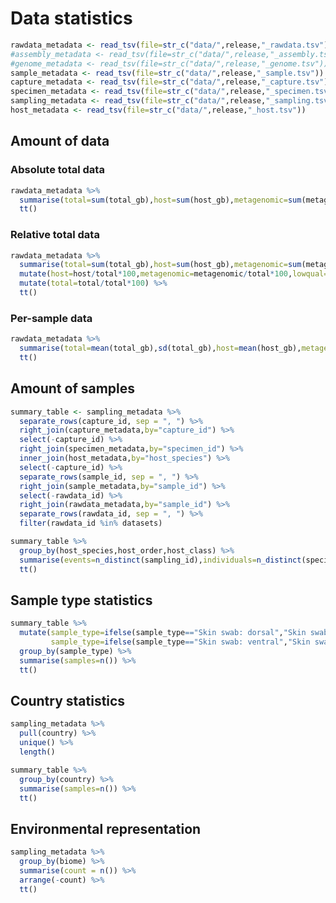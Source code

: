 # Data statistics

```r
rawdata_metadata <- read_tsv(file=str_c("data/",release,"_rawdata.tsv"))
#assembly_metadata <- read_tsv(file=str_c("data/",release,"_assembly.tsv"))
#genome_metadata <- read_tsv(file=str_c("data/",release,"_genome.tsv"))
sample_metadata <- read_tsv(file=str_c("data/",release,"_sample.tsv"))
capture_metadata <- read_tsv(file=str_c("data/",release,"_capture.tsv"))
specimen_metadata <- read_tsv(file=str_c("data/",release,"_specimen.tsv"))
sampling_metadata <- read_tsv(file=str_c("data/",release,"_sampling.tsv"))
host_metadata <- read_tsv(file=str_c("data/",release,"_host.tsv"))
```

## Amount of data

### Absolute total data

```r
rawdata_metadata %>%
  summarise(total=sum(total_gb),host=sum(host_gb),metagenomic=sum(metagenomic_gb),lowqual=sum(lowqual_gb)) %>%
  tt()
```

### Relative total data

```r
rawdata_metadata %>%
  summarise(total=sum(total_gb),host=sum(host_gb),metagenomic=sum(metagenomic_gb),lowqual=sum(lowqual_gb)) %>%
  mutate(host=host/total*100,metagenomic=metagenomic/total*100,lowqual=lowqual/total*100) %>% 
  mutate(total=total/total*100) %>% 
  tt()
```

### Per-sample data

```r
rawdata_metadata %>%
  summarise(total=mean(total_gb),sd(total_gb),host=mean(host_gb),metagenomic=mean(metagenomic_gb),lowqual=mean(lowqual_gb)) %>%
  tt()
```

## Amount of samples

```r
summary_table <- sampling_metadata %>% 
  separate_rows(capture_id, sep = ", ") %>%
  right_join(capture_metadata,by="capture_id") %>%
  select(-capture_id) %>%
  right_join(specimen_metadata,by="specimen_id") %>%
  inner_join(host_metadata,by="host_species") %>%
  select(-capture_id) %>%
  separate_rows(sample_id, sep = ", ") %>%
  right_join(sample_metadata,by="sample_id") %>%
  select(-rawdata_id) %>%
  right_join(rawdata_metadata,by="sample_id") %>%
  separate_rows(rawdata_id, sep = ", ") %>%
  filter(rawdata_id %in% datasets)

summary_table %>% 
  group_by(host_species,host_order,host_class) %>% 
  summarise(events=n_distinct(sampling_id),individuals=n_distinct(specimen_id),samples=n_distinct(sample_id),data=sum(total_gb)) %>% 
  tt()
```

## Sample type statistics
```r
summary_table %>% 
  mutate(sample_type=ifelse(sample_type=="Skin swab: dorsal","Skin swab",sample_type),
         sample_type=ifelse(sample_type=="Skin swab: ventral","Skin swab",sample_type)) %>% 
  group_by(sample_type) %>% 
  summarise(samples=n()) %>% 
  tt()
```

## Country statistics

```r
sampling_metadata %>%
  pull(country) %>%
  unique() %>% 
  length()

summary_table %>% 
  group_by(country) %>% 
  summarise(samples=n()) %>% 
  tt()
```


## Environmental representation

```r
sampling_metadata %>%
  group_by(biome) %>% 
  summarise(count = n()) %>% 
  arrange(-count) %>% 
  tt()
```
